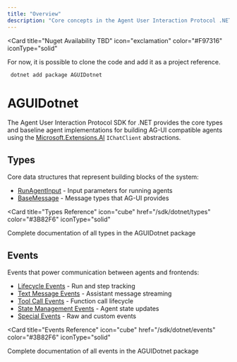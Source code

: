 ```yaml
---
title: "Overview"
description: "Core concepts in the Agent User Interaction Protocol .NET SDK"
---
```


<Card
    title="Nuget Availability TBD"
    icon="exclamation"
    color="#F97316"
    iconType="solid"
>
For now, it is possible to clone the code and add it as a project reference.

</Card>

```bash
 dotnet add package AGUIDotnet
```

# AGUIDotnet

The Agent User Interaction Protocol SDK for .NET provides the core types and
baseline agent implementations for building AG-UI compatible agents using the
[Microsoft.Extensions.AI](https://learn.microsoft.com/en-us/dotnet/ai/microsoft-extensions-ai)
`IChatClient` abstractions.

## Types

Core data structures that represent building blocks of the system:

- [RunAgentInput](/sdk/dotnet/types#runagentinput) - Input parameters for
  running agents
- [BaseMessage](/sdk/dotnet/types#message-types) - Message types that AG-UI
  provides

<Card
  title="Types Reference"
  icon="cube"
  href="/sdk/dotnet/types"
  color="#3B82F6"
  iconType="solid"
>
  Complete documentation of all types in the AGUIDotnet package
</Card>

## Events

Events that power communication between agents and frontends:

- [Lifecycle Events](sdk/dotnet/events#lifecycle-events) - Run and step tracking
- [Text Message Events](sdk/dotnet/events#text-message-events) - Assistant
  message streaming
- [Tool Call Events](sdk/dotnet/events#tool-call-events) - Function call
  lifecycle
- [State Management Events](sdk/dotnet/events#state-management-events) - Agent
  state updates
- [Special Events](sdk/dotnet/events#special-events) - Raw and custom events

<Card
  title="Events Reference"
  icon="cube"
  href="/sdk/dotnet/events"
  color="#3B82F6"
  iconType="solid"
>
  Complete documentation of all events in the AGUIDotnet package
</Card>

